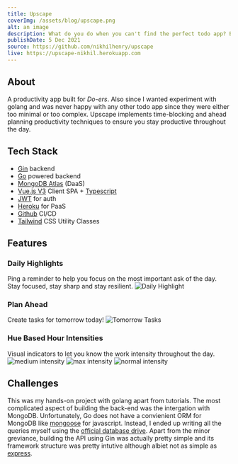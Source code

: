```yaml
---
title: Upscape
coverImg: /assets/blog/upscape.png
alt: an image
description: What do you do when you can't find the perfect todo app? Build one yourself!
publishDate: 5 Dec 2021
source: https://github.com/nikhilhenry/upscape
live: https://upscape-nikhil.herokuapp.com
---
```



<div class="not-prose">
  <ProjectLinks
    source={frontmatter.source}
    live={frontmatter.live}
  ></ProjectLinks>
</div>

## About

A productivity app built for _Do-ers_. Also since I wanted experiment with golang and was never happy with any other
todo app since they were either too minimal or too complex. Upscape implements time-blocking and ahead planning productivity techniques to ensure you stay productive throughout the day.

## Tech Stack

- [Gin](https://gin-gonic.com/) backend
- [Go](https://golang.org) powered backend
- [MongoDB Atlas](https://cloud.mongodb.com/v2/5ea9386c468f9c5f315a6535#metrics/replicaSet/5ec2597012bfec1f1f998f60/explorer) (DaaS)
- [Vue.js V3](https://v3.vuejs.org/) Client SPA + [Typescript](https://www.typescriptlang.org/)
- [JWT](https://jwt.io) for auth
- [Heroku](https://dashboard.heroku.com/apps/carenikhil) for PaaS
- [Github](https://github.com/nikhilhenry/) CI/CD
- [Tailwind](https://tailwind.com) CSS Utility Classes

## Features

### Daily Highlights

Ping a reminder to help you focus on the most important ask of the day. Stay focused, stay sharp and stay resilient.
![Daily Highlight](/assets/blog/upscape-1.png)

### Plan Ahead

Create tasks for tomorrow today!
![Tomorrow Tasks](/assets/blog/upscape-5.png)

### Hue Based Hour Intensities

Visual indicators to let you know the work intensity throughout the day.
![medium intensity](/assets/blog/upscape-2.png)
![max intensity](/assets/blog/upscape-3.png)
![normal intensity](/assets/blog/upscape-4.png)

## Challenges

This was my hands-on project with golang apart from tutorials. The most complicated aspect of building the back-end was the intergation with MongoDB. Unfortunately, Go does not have a convienient ORM for MongoDB like [mongoose](https://mongoosejs.com/docs/) for javascript. Instead, I ended up writing all the queries myself using the [official database drive](https://www.mongodb.com/docs/drivers/go/current/). Apart from the minor greviance, building the API using Gin was actually pretty simple and its framework structure was pretty intutive although albiet not as simple as [express](https://expressjs.com/).
